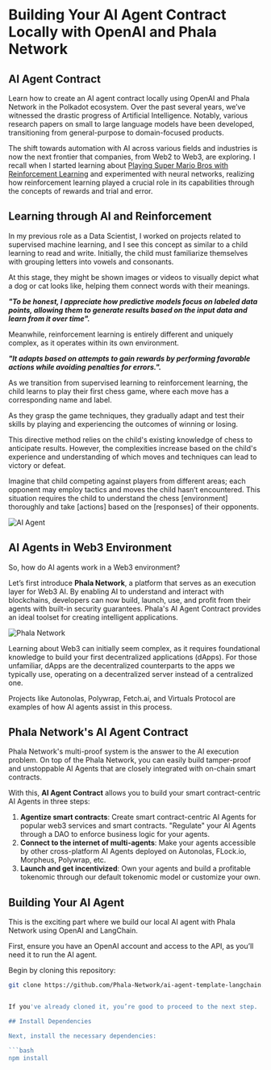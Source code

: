 # Building Your AI Agent Contract Locally with OpenAI and Phala Network

## AI Agent Contract

Learn how to create an AI agent contract locally using OpenAI and Phala Network in the Polkadot ecosystem. Over the past several years, we’ve witnessed the drastic progress of Artificial Intelligence. Notably, various research papers on small to large language models have been developed, transitioning from general-purpose to domain-focused products.

The shift towards automation with AI across various fields and industries is now the next frontier that companies, from Web2 to Web3, are exploring. I recall when I started learning about [Playing Super Mario Bros with Reinforcement Learning](https://sohum-padhye.medium.com/playing-super-mario-bros-with-reinforcement-learning-81ee0c235372) and experimented with neural networks, realizing how reinforcement learning played a crucial role in its capabilities through the concepts of rewards and trial and error.

## Learning through AI and Reinforcement

In my previous role as a Data Scientist, I worked on projects related to supervised machine learning, and I see this concept as similar to a child learning to read and write. Initially, the child must familiarize themselves with grouping letters into vowels and consonants. 

At this stage, they might be shown images or videos to visually depict what a dog or cat looks like, helping them connect words with their meanings.


___"To be honest, I appreciate how predictive models focus on labeled data points, allowing them to generate results based on the input data and learn from it over time".___


Meanwhile, reinforcement learning is entirely different and uniquely complex, as it operates within its own environment. 

___"It adapts based on attempts to gain rewards by performing favorable actions while avoiding penalties for errors.".___


As we transition from supervised learning to reinforcement learning, the child learns to play their first chess game, where each move has a corresponding name and label.

As they grasp the game techniques, they gradually adapt and test their skills by playing and experiencing the outcomes of winning or losing.

This directive method relies on the child's existing knowledge of chess to anticipate results. However, the complexities increase based on the child's experience and understanding of which moves and techniques can lead to victory or defeat.

Imagine that child competing against players from different areas; each opponent may employ tactics and moves the child hasn’t encountered. This situation requires the child to understand the chess [environment] thoroughly and take [actions] based on the [responses] of their opponents.

![AI Agent](https://github.com/armlynobinguar/OpenGuild-Polkadot-Open-Source-Contribution/blob/main/images/article-1/ai-agent.png)


## AI Agents in Web3 Environment

So, how do AI agents work in a Web3 environment?

Let’s first introduce **Phala Network**, a platform that serves as an execution layer for Web3 AI. By enabling AI to understand and interact with blockchains, developers can now build, launch, use, and profit from their agents with built-in security guarantees. Phala's AI Agent Contract provides an ideal toolset for creating intelligent applications.

![Phala Network](https://github.com/armlynobinguar/OpenGuild-Polkadot-Open-Source-Contribution/blob/main/images/article-1/phala-network.jpg)

Learning about Web3 can initially seem complex, as it requires foundational knowledge to build your first decentralized applications (dApps). For those unfamiliar, dApps are the decentralized counterparts to the apps we typically use, operating on a decentralized server instead of a centralized one.

Projects like Autonolas, Polywrap, Fetch.ai, and Virtuals Protocol are examples of how AI agents assist in this process.

## Phala Network's AI Agent Contract

Phala Network's multi-proof system is the answer to the AI execution problem. On top of the Phala Network, you can easily build tamper-proof and unstoppable AI Agents that are closely integrated with on-chain smart contracts.

With this, **AI Agent Contract** allows you to build your smart contract-centric AI Agents in three steps:

1. **Agentize smart contracts**: Create smart contract-centric AI Agents for popular web3 services and smart contracts. "Regulate" your AI Agents through a DAO to enforce business logic for your agents.
2. **Connect to the internet of multi-agents**: Make your agents accessible by other cross-platform AI Agents deployed on Autonolas, FLock.io, Morpheus, Polywrap, etc.
3. **Launch and get incentivized**: Own your agents and build a profitable tokenomic through our default tokenomic model or customize your own.

## Building Your AI Agent

This is the exciting part where we build our local AI agent with Phala Network using OpenAI and LangChain.

First, ensure you have an OpenAI account and access to the API, as you’ll need it to run the AI agent.

Begin by cloning this repository:

```bash
git clone https://github.com/Phala-Network/ai-agent-template-langchain.git


If you've already cloned it, you’re good to proceed to the next step.

## Install Dependencies

Next, install the necessary dependencies:

```bash
npm install

